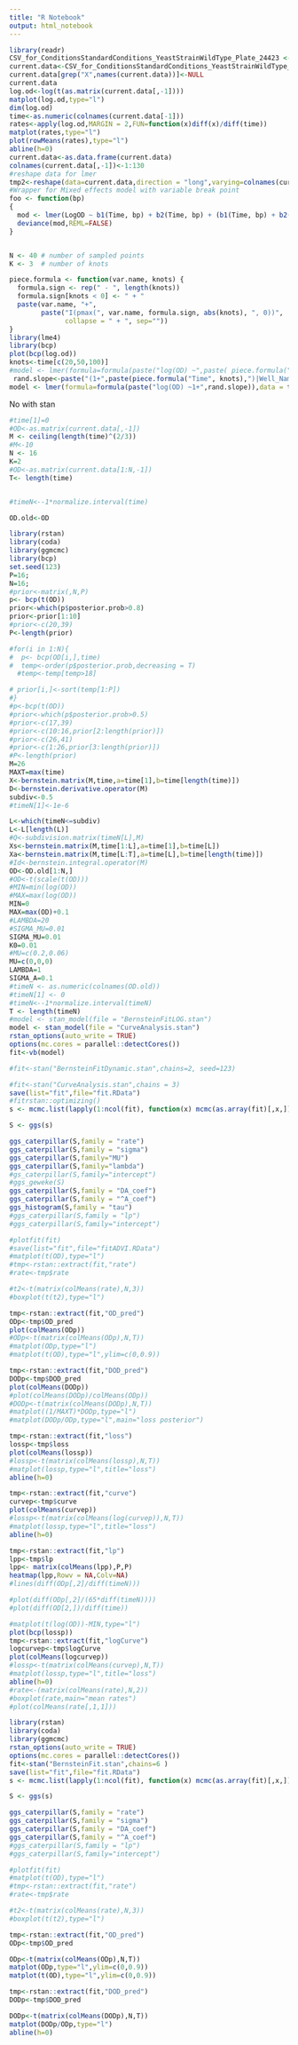 ```yaml
---
title: "R Notebook"
output: html_notebook
---
```


```r
library(readr)
CSV_for_ConditionsStandardConditions_YeastStrainWildType_Plate_24423 <- read_csv("~/repo/CurveAnalysis/CSVFiles/CSV_for_ConditionsStandardConditions,YeastStrainWildType_Plate_24423.csv")
current.data<-CSV_for_ConditionsStandardConditions_YeastStrainWildType_Plate_24423
current.data[grep("X",names(current.data))]<-NULL
current.data
log.od<-log(t(as.matrix(current.data[,-1])))
matplot(log.od,type="l")
dim(log.od)
time<-as.numeric(colnames(current.data[-1]))
rates<-apply(log.od,MARGIN = 2,FUN=function(x)diff(x)/diff(time))
matplot(rates,type="l")
plot(rowMeans(rates),type="l")
abline(h=0)
current.data<-as.data.frame(current.data)
colnames(current.data[,-1])<-1:130
#reshape data for lmer
tmp2<-reshape(data=current.data,direction = "long",varying=colnames(current.data[,-1]),v.names ="OD" ,timevar = "Time",times =time)
#Wrapper for Mixed effects model with variable break point
foo <- function(bp)
{
  mod <- lmer(LogOD ~ b1(Time, bp) + b2(Time, bp) + (b1(Time, bp) + b2(Time, bp) | Well), data = tmp2)
  deviance(mod,REML=FALSE)
}


N <- 40 # number of sampled points
K <- 3  # number of knots

piece.formula <- function(var.name, knots) {
  formula.sign <- rep(" - ", length(knots))
  formula.sign[knots < 0] <- " + "
  paste(var.name, "+",
        paste("I(pmax(", var.name, formula.sign, abs(knots), ", 0))",
              collapse = " + ", sep=""))
}
library(lme4)
library(bcp)
plot(bcp(log.od))
knots<-time[c(20,50,100)]
#model <- lmer(formula=formula(paste("log(OD) ~",paste( piece.formula("Time", knots),"+1|Well_Name"))),data = tmp2 )
 rand.slope<-paste("(1+",paste(piece.formula("Time", knots),")|Well_Name"))
model <- lmer(formula=formula(paste("log(OD) ~1+",rand.slope)),data = tmp2 )
```

No with stan

```r

#time[1]=0
#OD<-as.matrix(current.data[,-1])
M <- ceiling(length(time)^(2/3))
#M<-10
N <- 16
K=2
#OD<-as.matrix(current.data[1:N,-1])
T<- length(time)


#timeN<--1*normalize.interval(time)

OD.old<-OD
```

```r
library(rstan)
library(coda)
library(ggmcmc)
library(bcp)
set.seed(123)
P=16;
N=16;
#prior<-matrix(,N,P)
p<- bcp(t(OD))
prior<-which(p$posterior.prob>0.8)
prior<-prior[1:10]
#prior<-c(20,39)
P<-length(prior)

#for(i in 1:N){
#  p<- bcp(OD[i,],time)
#  temp<-order(p$posterior.prob,decreasing = T)
  #temp<-temp[temp>18]

# prior[i,]<-sort(temp[1:P])
#}
#p<-bcp(t(OD))
#prior<-which(p$posterior.prob>0.5)
#prior<-c(17,39)
#prior<-c(10:16,prior[2:length(prior)])
#prior<-c(26,41)
#prior<-c(1:26,prior[3:length(prior)])
#P<-length(prior)
M=26
MAXT=max(time)
X<-bernstein.matrix(M,time,a=time[1],b=time[length(time)])
D<-bernstein.derivative.operator(M)
subdiv<-0.5
#timeN[1]<-1e-6

L<-which(timeN<=subdiv)
L<-L[length(L)]
#Q<-subdivision.matrix(timeN[L],M)
Xs<-bernstein.matrix(M,time[1:L],a=time[1],b=time[L])
Xa<-bernstein.matrix(M,time[L:T],a=time[L],b=time[length(time)])
#Id<-bernstein.integral.operator(M)
OD<-OD.old[1:N,]
#OD<-t(scale(t(OD)))
#MIN=min(log(OD))
#MAX=max(log(OD))
MIN=0
MAX=max(OD)+0.1
#LAMBDA=20
#SIGMA_MU=0.01
SIGMA_MU=0.01
K0=0.01
#MU=c(0.2,0.06)
MU=c(0,0,0)
LAMBDA=1
SIGMA_A=0.1
#timeN <- as.numeric(colnames(OD.old))
#timeN[1] <- 0
#timeN<--1*normalize.interval(timeN)
T <- length(timeN)
#model <- stan_model(file = "BernsteinFitLOG.stan")
model <- stan_model(file = "CurveAnalysis.stan")
rstan_options(auto_write = TRUE)
options(mc.cores = parallel::detectCores())
fit<-vb(model)

#fit<-stan("BernsteinFitDynamic.stan",chains=2, seed=123)

#fit<-stan("CurveAnalysis.stan",chains = 3)
save(list="fit",file="fit.RData")
#fitrstan::optimizing()
s <- mcmc.list(lapply(1:ncol(fit), function(x) mcmc(as.array(fit)[,x,])))

S <- ggs(s)

ggs_caterpillar(S,family = "rate")
ggs_caterpillar(S,family = "sigma")
ggs_caterpillar(S,family="MU")
ggs_caterpillar(S,family="lambda")
#gs_caterpillar(S,family="intercept")
#ggs_geweke(S)
ggs_caterpillar(S,family = "DA_coef")
ggs_caterpillar(S,family = "^A_coef")
ggs_histogram(S,family = "tau")
#ggs_caterpillar(S,family = "lp")
#ggs_caterpillar(S,family="intercept")

#plotfit(fit)
#save(list="fit",file="fitADVI.RData")
#matplot(t(OD),type="l")
#tmp<-rstan::extract(fit,"rate")
#rate<-tmp$rate

#t2<-t(matrix(colMeans(rate),N,3))
#boxplot(t(t2),type="l")

tmp<-rstan::extract(fit,"OD_pred")
ODp<-tmp$OD_pred
plot(colMeans(ODp))
#ODp<-t(matrix(colMeans(ODp),N,T))
#matplot(ODp,type="l")
#matplot(t(OD),type="l",ylim=c(0,0.9))

tmp<-rstan::extract(fit,"DOD_pred")
DODp<-tmp$DOD_pred
plot(colMeans(DODp))
#plot(colMeans(DODp)/colMeans(ODp))
#DODp<-t(matrix(colMeans(DODp),N,T))
#matplot((1/MAXT)*DODp,type="l")
#matplot(DODp/ODp,type="l",main="loss posterior")

tmp<-rstan::extract(fit,"loss")
lossp<-tmp$loss
plot(colMeans(lossp))
#lossp<-t(matrix(colMeans(lossp),N,T))
#matplot(lossp,type="l",title="loss")
abline(h=0)

tmp<-rstan::extract(fit,"curve")
curvep<-tmp$curve
plot(colMeans(curvep))
#lossp<-t(matrix(colMeans(log(curvep)),N,T))
#matplot(lossp,type="l",title="loss")
abline(h=0)

tmp<-rstan::extract(fit,"lp")
lpp<-tmp$lp
lpp<- matrix(colMeans(lpp),P,P)
heatmap(lpp,Rowv = NA,Colv=NA)
#lines(diff(ODp[,2]/diff(timeN)))

#plot(diff(ODp[,2]/(65*diff(timeN))))
#plot(diff(OD[2,])/diff(time))

#matplot(t(log(OD))-MIN,type="l")
plot(bcp(lossp))
tmp<-rstan::extract(fit,"logCurve")
logcurvep<-tmp$logCurve
plot(colMeans(logcurvep))
#lossp<-t(matrix(colMeans(curvep),N,T))
#matplot(lossp,type="l",title="loss")
abline(h=0)
#rate<-(matrix(colMeans(rate),N,2))
#boxplot(rate,main="mean rates")
#plot(colMeans(rate[,1,1]))
```



```r
library(rstan)
library(coda)
library(ggmcmc)
rstan_options(auto_write = TRUE)
options(mc.cores = parallel::detectCores())
fit<-stan("BernsteinFit.stan",chains=6 )
save(list="fit",file="fit.RData")
s <- mcmc.list(lapply(1:ncol(fit), function(x) mcmc(as.array(fit)[,x,])))

S <- ggs(s)

ggs_caterpillar(S,family = "rate")
ggs_caterpillar(S,family = "sigma")
ggs_caterpillar(S,family = "DA_coef")
ggs_caterpillar(S,family = "^A_coef")
#ggs_caterpillar(S,family = "lp")
#ggs_caterpillar(S,family="intercept")

#plotfit(fit)
#matplot(t(OD),type="l")
#tmp<-rstan::extract(fit,"rate")
#rate<-tmp$rate

#t2<-t(matrix(colMeans(rate),N,3))
#boxplot(t(t2),type="l")

tmp<-rstan::extract(fit,"OD_pred")
ODp<-tmp$OD_pred

ODp<-t(matrix(colMeans(ODp),N,T))
matplot(ODp,type="l",ylim=c(0,0.9))
matplot(t(OD),type="l",ylim=c(0,0.9))

tmp<-rstan::extract(fit,"DOD_pred")
DODp<-tmp$DOD_pred

DODp<-t(matrix(colMeans(DODp),N,T))
matplot(DODp/ODp,type="l")
abline(h=0)
```

